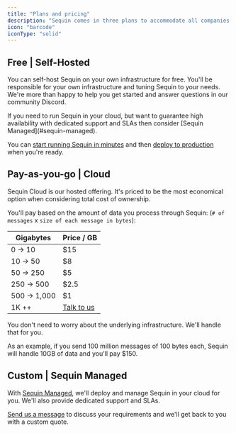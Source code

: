 ```yaml
---
title: "Plans and pricing"
description: "Sequin comes in three plans to accommodate all companies at all stages."
icon: "barcode"
iconType: "solid"
---
```


## Free | Self-Hosted

You can self-host Sequin on your own infrastructure for free. You'll be responsible for your own infrastructure and tuning Sequin to your needs. We're more than happy to help you get started and answer questions in our community Discord.

<Tip>
If you need to run Sequin in your cloud, but want to guarantee high availability with dedicated support and SLAs then consider [Sequin Managed](#sequin-managed).
</Tip>

You can [start running Sequin in minutes](/running-sequin) and then [deploy to production](/how-to/deploy-to-production) when you're ready.

## Pay-as-you-go | Cloud

Sequin Cloud is our hosted offering. It's priced to be the most economical option when considering total cost of ownership.

You'll pay based on the amount of data you process through Sequin: (`# of messages` x `size of each message in bytes`):

| Gigabytes    | Price / GB |
|--------------|------------|
| 0 → 10      | $15        |
| 10 → 50     | $8         |
| 50 → 250    | $5         |
| 250 → 500   | $2.5       |
| 500 → 1,000 | $1         |
| 1K ++        | [Talk to us](mailto:founders@sequinstream.com) |

You don't need to worry about the underlying infrastructure. We'll handle that for you.

As an example, if you send 100 million messages of 100 bytes each, Sequin will handle 10GB of data and you'll pay $150.

## Custom | Sequin Managed

With [Sequin Managed](/sequin-managed/overview), we'll deploy and manage Sequin in your cloud for you. We'll also provide dedicated support and SLAs.

[Send us a message](mailto:founders@sequinstream.com) to discuss your requirements and we'll get back to you with a custom quote.
